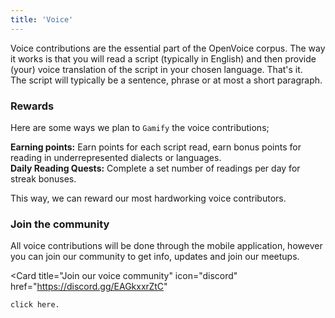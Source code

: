 ```yaml
---
title: 'Voice'
---
```


Voice contributions are the essential part of the OpenVoice corpus. The way it works is that you will read a script (typically in English) and 
then provide (your) voice translation of the script in your chosen language. That's it.   
The script will typically be a sentence, phrase or at most a short paragraph.

### Rewards

Here are some ways we plan to `Gamify` the voice contributions;

**Earning points:** Earn points for each script read, earn bonus points for reading in underrepresented dialects or languages.  
**Daily Reading Quests:** Complete a set number of readings per day for streak bonuses.

This way, we can reward our most hardworking voice contributors. 

### Join the community
All voice contributions will be done through the mobile application, however you can join our community to get info, updates and join our meetups. 

<Card
    title="Join our voice community"
    icon="discord"
    href="https://discord.gg/EAGkxxrZtC"
  >
    click here.
</Card>